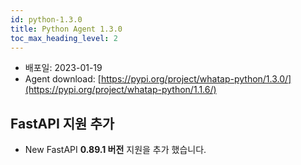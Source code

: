 ```yaml
---
id: python-1.3.0
title: Python Agent 1.3.0
toc_max_heading_level: 2
---
```



* 배포일: 2023-01-19
* Agent download: [https://pypi.org/project/whatap-python/1.3.0/](https://pypi.org/project/whatap-python/1.1.6/)

## FastAPI 지원 추가

* <Status>New</Status> FastAPI <b>0.89.1 버전</b> 지원을 추가 했습니다.


<!-- 
## 배포 내역

배포일: 2023-01-19

* <Status>New</Status> FastAPI 0.89.1 버전 지원을 추가 했습니다.


## 다운로드

* Agent download: https://pypi.org/project/whatap-python/1.3.0/

-->